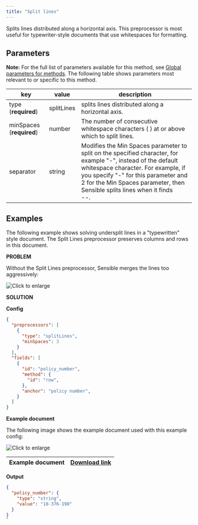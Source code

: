 ```yaml
---
title: "Split lines"
---
```


Splits lines distributed along a horizontal axis. This preprocessor is most useful for typewriter-style documents that use whitespaces for formatting. 

## Parameters

**Note:** For the full list of parameters available for this method, see [Global parameters for methods](/senseml-reference/field-query-object/method#global-parameters-for-methods). The following table shows parameters most relevant to or specific to this method.

| key                      | value      | description                                                                                                                                                                                                                                                               |
| ------------------------ | ---------- | ------------------------------------------------------------------------------------------------------------------------------------------------------------------------------------------------------------------------------------------------------------------------- |
| type (**required**)      | splitLines | splits lines distributed along a horizontal axis.                                                                                                                                                                                                                         |
| minSpaces (**required**) | number     | The number of consecutive whitespace characters (&#x20;) at or above which to split lines.                                                                                                                                                                                |
| separator                | string     | Modifies the Min Spaces parameter to split on the specified character, for example "-", instead of the default whitespace character. For example, if you specify "-" for this parameter and 2 for the Min Spaces parameter, then Sensible splits lines when it finds <br/>\--. |

## Examples

The following example shows solving undersplit lines in a "typewritten" style document. The Split Lines preprocessor preserves columns and rows in this document.

**PROBLEM**

Without the Split Lines preprocessor, Sensible merges the lines too aggressively:

![Click to enlarge](/assets/v0/images/final/split_lines_2.png)

**SOLUTION**

**Config**

```JSON JSON 
{
  "preprocessors": [
    {
      "type": "splitLines",
      "minSpaces": 3
    }
  ],
  "fields": [
    {
      "id": "policy_number",
      "method": {
        "id": "row",
      },
      "anchor": "policy number",
    }
  ]
}
```
**Example document**

The following image shows the example document used with this example config:

![Click to enlarge](/assets/v0/images/final/split_lines.png)

| Example document | [Download link](https://raw.githubusercontent.com/sensible-hq/sensible-docs/main/readme-sync/assets/v0/pdfs/split%5Flines.pdf) |
| ---------------- | ------------------------------------------------------------------------------------------------------------------------------ |

**Output**

```JSON JSON 
{
  "policy_number": {
    "type": "string",
    "value": "18-376-190"
  }
}
`